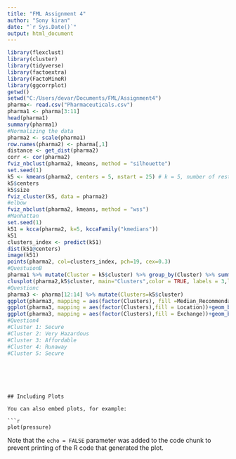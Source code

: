 ---
title: "FML Assignment 4"
author: "Sony kiran"
date: "`r Sys.Date()`"
output: html_document
---

```{r}
library(flexclust)
library(cluster)
library(tidyverse)  
library(factoextra) 
library(FactoMineR)
library(ggcorrplot)
getwd()
setwd("C:/Users/devar/Documents/FML/Assignment4")
pharma<- read.csv("Pharmaceuticals.csv")
pharma1 <- pharma[3:11]
head(pharma1)
summary(pharma1)
#Normalizing the data
pharma2 <- scale(pharma1)
row.names(pharma2) <- pharma[,1]
distance <- get_dist(pharma2)
corr <- cor(pharma2)
fviz_nbclust(pharma2, kmeans, method = "silhouette")
set.seed(1)
k5 <- kmeans(pharma2, centers = 5, nstart = 25) # k = 5, number of restarts = 25
k5$centers 
k5$size  
fviz_cluster(k5, data = pharma2)
#elbow
fviz_nbclust(pharma2, kmeans, method = "wss")
#Manhattan
set.seed(1)
k51 = kcca(pharma2, k=5, kccaFamily("kmedians"))
k51
clusters_index <- predict(k51)
dist(k51@centers)
image(k51)
points(pharma2, col=clusters_index, pch=19, cex=0.3)
#QuestuionB
pharma1 %>% mutate(Cluster = k5$cluster) %>% group_by(Cluster) %>% summarise_all("mean")
clusplot(pharma2,k5$cluster, main="Clusters",color = TRUE, labels = 3,lines = 0)
#Questionc
pharma3 <- pharma[12:14] %>% mutate(Clusters=k5$cluster)
ggplot(pharma3, mapping = aes(factor(Clusters), fill =Median_Recommendation))+geom_bar(position='dodge')+labs(x ='Clusters')
ggplot(pharma3, mapping = aes(factor(Clusters),fill = Location))+geom_bar(position = 'dodge')+labs(x ='Clusters')
ggplot(pharma3, mapping = aes(factor(Clusters),fill = Exchange))+geom_bar(position = 'dodge')+labs(x ='Clusters')
#Question4
#Cluster 1: Secure
#Cluster 2: Very Hazardous
#Cluster 3: Affordable
#Cluster 4: Runaway 
#Cluster 5: Secure


```
```





## Including Plots

You can also embed plots, for example:

```{r pressure, echo=FALSE}
plot(pressure)
```

Note that the `echo = FALSE` parameter was added to the code chunk to prevent printing of the R code that generated the plot.
